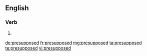 ==English==

===Verb===
{{head|en}}

# {{en-past of|presuppose}}

[[de:presupposed]]
[[fr:presupposed]]
[[mg:presupposed]]
[[ta:presupposed]]
[[te:presupposed]]
[[vi:presupposed]]